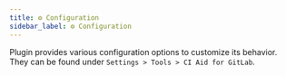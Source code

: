 ```yaml
---
title: ⚙️ Configuration
sidebar_label: ⚙️ Configuration
---
```


Plugin provides various configuration options to customize its behavior. They can be found under `Settings > Tools > CI Aid for GitLab`.

<DocCardList />
